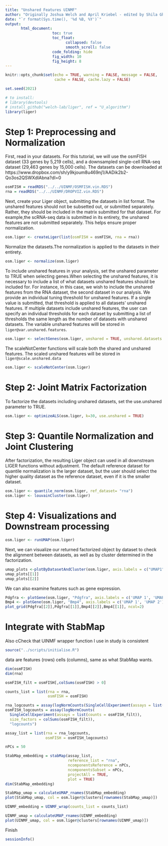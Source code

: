 ```yaml
---
title: "Unshared Features UINMF"
author: "Originally Joshua Welch and April Kriebel - edited by Shila Ghazanfar"
date: "`r format(Sys.time(), '%d %B, %Y')`"
output:
       html_document:
                     toc: true
                     toc_float:
                           collapsed: false
                           smooth_scroll: false
                     code_folding: hide
                     fig_width: 10 
                     fig_height: 8
---
```


```r
knitr::opts_chunk$set(echo = TRUE, warning = FALSE, message = FALSE,
                      cache = FALSE, cache.lazy = FALSE)
```

```r
set.seed(2021)
```

```r
# to install:
# library(devtools)
# install_github("welch-lab/liger", ref = "U_algorithm")
library(liger)
```

# Step 1: Preprocessing and Normalization

First, read in your datasets. For this tutorial, we will use the osmFISH dataset (33 genes by 5,219 cells), and a downsampled single-cell RNA-seq dataset (29,463 genes by 15,000 cells). The datasets can be downloaded at https://www.dropbox.com/sh/y9kjoum8u469nj1/AADik2b2-Qo3os2QSWXdIAbna?dl=0

```r
osmFISH = readRDS("../../UINMF/OSMFISH.vin.RDS")
rna = readRDS("../../UINMF/DROPVIZ.vin.RDS")
```

Next, create your Liger object, submitting the datasets in list format. The unshared features should not be subsetted out, or submitted separately. Rather, they should be included in the matrix submitted for that dataset. For example,the scRNA-seq data is submitted in its entirety, the unshared features are not submitted separately. This helps ensure proper normalization.

```r
osm.liger <- createLiger(list(osmFISH = osmFISH, rna = rna))
```

Normalize the datasets.The normalization is applied to the datasets in their entirety.

```r
osm.liger <- normalize(osm.liger)
```

To include unshared features in your analysis, set the unshared parameter to TRUE when selecting genes.When selecting the unshared features, it is necessary to include a list of what datasets unshared features should be included for. For instance, in this case, we wish to include the unshared features from the RNA dataset, the second dataset in our analysis. We provide an individual tuning threshold for unshared features. If a single value is submitted, that threshold is applied to all datasets' unshared features. If multiple datasets include unshared features, the user can specify an individual thresholds for each dataset by submitting a list of thresholds the same length as the number of datasets with unshared datasets.
The variable unshared features willl be stored in `liger@var.unshared.features`.

```r
osm.liger <- selectGenes(osm.liger, unshared = TRUE, unshared.datasets = list(2), unshared.thresh= 0.4)
```

The scaleNotCenter functions will scale both the shared and unshared features. The scaled unshared features will be stored 
in `liger@scale.unshared.data`

```r
osm.liger <- scaleNotCenter(osm.liger)
```

# Step 2: Joint Matrix Factorization

To factorize the datasets including unshared datasets, set the use.unshared parameter to TRUE. 

```r
osm.liger <- optimizeALS(osm.liger, k=30, use.unshared = TRUE)
```
# Step 3: Quantile Normalization and Joint Clustering

After factorization, the resulting Liger object can used in all downstream LIGER functions without adjustment. The default reference dataset for quantile normalization is the larger dataset, but the user should select the higher quality dataset as the reference dataset, even if it is the smaller dataset.

```r
osm.liger <- quantile_norm(osm.liger, ref_dataset= "rna")
osm.liger <- louvainCluster(osm.liger)
```

# Step 4: Visualizations and Downstream processing

```r
osm.liger <- runUMAP(osm.liger)
```

Next, we can visualize our returned factorized object by dataset to check the alignment between datasets, as well as by cluster determined in the factorization.

```r
umap_plots <-plotByDatasetAndCluster(osm.liger, axis.labels = c("UMAP1","UMAP2"), return.plots = TRUE)
umap_plots[[1]]
umap_plots[[2]]
```

We can also examine features such as gene expression. 
```r
Pdgfra <- plotGene(osm.liger, "Pdgfra", axis.labels = c('UMAP 1', 'UMAP 2'), return.plots = TRUE)
Bmp4 <- plotGene(osm.liger, "Bmp4", axis.labels = c('UMAP 1', 'UMAP 2'), return.plots = TRUE)
plot_grid(Pdgfra[[2]],Pdgfra[[1]],Bmp4[[2]],Bmp4[[1]], ncol=2)
```

# Integrate with StabMap

Also cCheck that UINMF wrapper function I use in study is consistent

```r
source("../scripts/initialise.R")
```

data are features (rows) cells (columns), same as what StabMap wants.

```r
dim(osmFISH)
dim(rna)

osmFISH_filt = osmFISH[,colSums(osmFISH) > 0]

counts_list = list(rna = rna,
                   osmFISH = osmFISH)

rna_logcounts = assay(logNormCounts(SingleCellExperiment(assays = list(counts = rna))), "logcounts")
osmFISH_logcounts = assay(logNormCounts(
  SingleCellExperiment(assays = list(counts = osmFISH_filt)), 
  size_factors = colSums(osmFISH_filt)),
  "logcounts")

assay_list = list(rna = rna_logcounts,
                  osmFISH = osmFISH_logcounts)

nPCs = 50

StabMap_embedding = stabMap(assay_list,
                            reference_list = "rna",
                            ncomponentsReference = nPCs,
                            ncomponentsSubset = nPCs,
                            projectAll = TRUE,
                            plot = TRUE)
dim(StabMap_embedding)

StabMap_umap = calculateUMAP_rnames(StabMap_embedding)
plot(StabMap_umap, col = osm.liger@clusters[rownames(StabMap_umap)])

UINMF_embedding = UINMF_wrap(counts_list = counts_list)

UINMF_umap = calculateUMAP_rnames(UINMF_embedding)
plot(UINMF_umap, col = osm.liger@clusters[rownames(UINMF_umap)])

```

Finish

```r
sessionInfo()
```